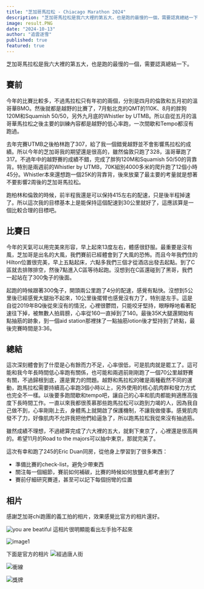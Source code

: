 ```yaml
---
title: "芝加哥馬拉松 - Chiacago Marathon 2024"
description: "芝加哥馬拉松是我六大裡的第五大，也是跑的最慢的一個，需要認真總結一下。"
image: result.PNG
date: "2024-10-13"
author: "追雲逐雪"
published: true
featured: true
---
```


芝加哥馬拉松是我六大裡的第五大，也是跑的最慢的一個，需要認真總結一下。

## 賽前
今年的比賽比較多，不過馬拉松只有年初的兩個，分別是四月的倫敦和五月初的溫哥華BMO。然後就都是越野的比賽了，7月魁北克的QMT的110K、8月的胖狗120M和Squamish 50/50，另外九月底的Whistler by UTMB。所以自從五月的溫哥華馬拉松之後主要的訓練內容都是越野的低心率跑，一次間歇和Tempo都沒有跑過。

去年完賽UTMB之後柏林跑了307，給了我一個錯覺越野並不會影響馬拉松的成績。所以今年的芝加哥我的期望還是很高的，雖然倫敦只跑了328，溫哥華跑了317。不過年中的越野賽的成績不錯，完成了胖狗120M和Squamish 50/50的背靠背。特別是兩週前的Whistler by UTMB，70K組別4000多米的爬升跑了12個小時45分。Whistler本來還想跑一個25K的背靠背，後來放棄了最主要的考量就是想著不要影響2周後的芝加哥馬拉松。

跑柏林和倫敦的時候，前半程我還是可以保持415左右的配速，只是後半程掉速了。所以這次我的目標基本上是能保持這個配速到30公里就好了，這應該算是一個比較合理的目標吧。

## 比賽日
今年的天氣可以用完美來形容，早上起來13度左右，體感很舒服。最重要是沒有風，芝加哥是出名的大風，我們賽前已經體會到了大風的恐怖。而且今年我們住的Hilton位置很完美，早上五點起床，六點多我們三個才從酒店出發去起點。到了C區就去排隊排空，然後7點進入C區等待起跑。沒想到在C區還碰到了黑哥，我們一起站在了300兔子的後面。

起跑的時候跟著300兔子，開頭兩公里跑了4分的配速，感覺有點快。沒想到5公里後已經感覺大腿抬不起來，10公里後擺臂也感覺沒有力了，特別是左手。這是自從2019年BQ後從來沒有的情況，心裡很鬱悶，只能咬牙堅持，眼睜睜地看著配速往下掉，被無數人拍肩膀，心率從160一直掉到了140。最後35K大腿還開始有點抽筋的跡象，到一個aid station那裡抹了一點抽筋lotion後才堅持到了終點，最後完賽時間是3:36。

## 總結
這次深刻體會到了什麼是心有餘而力不足，心率很低，可是肌肉就是罷工了。這可能和我今年長時間低心率跑有關係，也可能和兩週前剛剛跑了一個70公里越野賽有關，不過歸根到底，還是實力的問題。越野和馬拉松的確是兩種截然不同的運動，跑馬拉松需要持續高心率跑3個小時以上，另外使用的核心肌肉群和發力方式也完全不一樣。以後要多跑間歇和tempo吧，讓自己的心率和肌肉都能夠適應高強度下長時間工作。一直以來我都很羨慕那些跑馬拉松可以跑到力竭的人，因為我自己做不到，心率剛剛上去，身體馬上就開啟了保護機制，不讓我做傻事。感覺肌肉發不了力，好像肌肉不允許我把他們給逼急了，所以跑馬拉松我從來沒有抽過筋。

雖然成績不理想，不過總算完成了六大裡的五大，就剩下東京了，心裡還是很高興的。希望11月的Road to the majors可以抽中東京，那就完美了。

這次有幸和跑了245的Eric Duan同房，從他身上學習到了很多東西：
- 準備比賽的check-list，避免少帶東西
- 關注每一個細節，賽前如何補碳，比賽的時候如何放鹽丸都考慮到了
- 賽前仔細研究賽道，甚至可以記下每個拐彎的位置

## 相片
感謝芝加哥chi跑團的義工拍的相片，效果感覺比官方的相片還好。

![you are beatiful](you_are_beatiful.jpg)
這相片很明顯能看出左手抬不起來

![image1](image1.jpg)

下面是官方的相片
![經過唐人街](856259_1089_0036.jpg)

![衝線](856290_1162_0011.jpg)

![獎牌](856277_1016_0045.jpg)